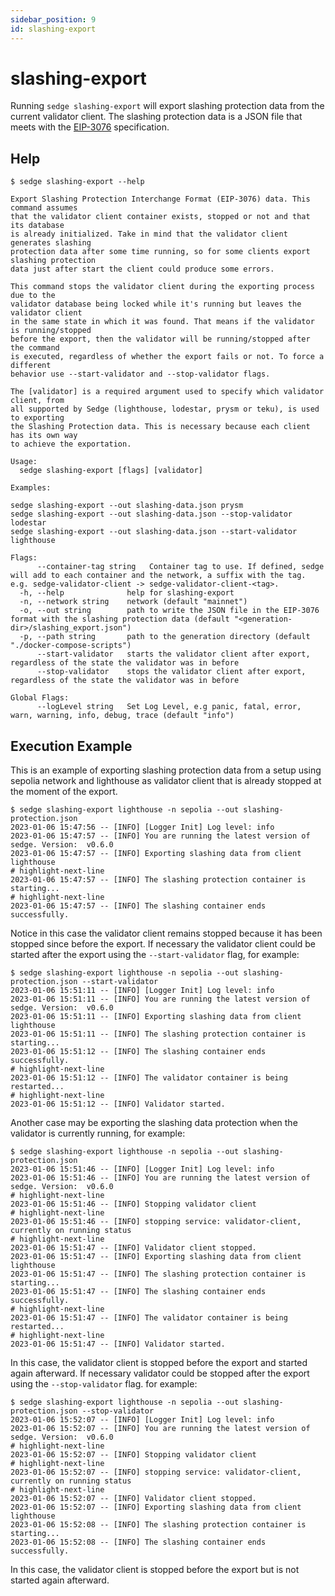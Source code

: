 ```yaml
---
sidebar_position: 9
id: slashing-export
---
```


# slashing-export

Running `sedge slashing-export` will export slashing protection data from the current validator client. The slashing protection data is a JSON file that meets with the [EIP-3076](https://eips.ethereum.org/EIPS/eip-3076) specification.

## Help

```shell
$ sedge slashing-export --help

Export Slashing Protection Interchange Format (EIP-3076) data. This command assumes
that the validator client container exists, stopped or not and that its database
is already initialized. Take in mind that the validator client generates slashing
protection data after some time running, so for some clients export slashing protection
data just after start the client could produce some errors.

This command stops the validator client during the exporting process due to the
validator database being locked while it's running but leaves the validator client
in the same state in which it was found. That means if the validator is running/stopped
before the export, then the validator will be running/stopped after the command
is executed, regardless of whether the export fails or not. To force a different
behavior use --start-validator and --stop-validator flags.

The [validator] is a required argument used to specify which validator client, from
all supported by Sedge (lighthouse, lodestar, prysm or teku), is used to exporting
the Slashing Protection data. This is necessary because each client has its own way
to achieve the exportation.

Usage:
  sedge slashing-export [flags] [validator]

Examples:

sedge slashing-export --out slashing-data.json prysm
sedge slashing-export --out slashing-data.json --stop-validator lodestar 
sedge slashing-export --out slashing-data.json --start-validator lighthouse

Flags:
      --container-tag string   Container tag to use. If defined, sedge will add to each container and the network, a suffix with the tag. e.g. sedge-validator-client -> sedge-validator-client-<tag>.
  -h, --help              help for slashing-export
  -n, --network string    network (default "mainnet")
  -o, --out string        path to write the JSON file in the EIP-3076 format with the slashing protection data (default "<generation-dir>/slashing_export.json")
  -p, --path string       path to the generation directory (default "./docker-compose-scripts")
      --start-validator   starts the validator client after export, regardless of the state the validator was in before
      --stop-validator    stops the validator client after export, regardless of the state the validator was in before

Global Flags:
      --logLevel string   Set Log Level, e.g panic, fatal, error, warn, warning, info, debug, trace (default "info")
```

## Execution Example

This is an example of exporting slashing protection data from a setup using sepolia network and lighthouse as validator client that is already stopped at the moment of the export.

```shell
$ sedge slashing-export lighthouse -n sepolia --out slashing-protection.json
2023-01-06 15:47:56 -- [INFO] [Logger Init] Log level: info
2023-01-06 15:47:57 -- [INFO] You are running the latest version of sedge. Version:  v0.6.0
2023-01-06 15:47:57 -- [INFO] Exporting slashing data from client lighthouse
# highlight-next-line
2023-01-06 15:47:57 -- [INFO] The slashing protection container is starting...
# highlight-next-line
2023-01-06 15:47:57 -- [INFO] The slashing container ends successfully.
```

Notice in this case the validator client remains stopped because it has been stopped since before the export. If necessary the validator client could be started after the export using the `--start-validator` flag, for example:

```shell
$ sedge slashing-export lighthouse -n sepolia --out slashing-protection.json --start-validator
2023-01-06 15:51:11 -- [INFO] [Logger Init] Log level: info
2023-01-06 15:51:11 -- [INFO] You are running the latest version of sedge. Version:  v0.6.0
2023-01-06 15:51:11 -- [INFO] Exporting slashing data from client lighthouse
2023-01-06 15:51:11 -- [INFO] The slashing protection container is starting...
2023-01-06 15:51:12 -- [INFO] The slashing container ends successfully.
# highlight-next-line
2023-01-06 15:51:12 -- [INFO] The validator container is being restarted...
# highlight-next-line
2023-01-06 15:51:12 -- [INFO] Validator started.
```

Another case may be exporting the slashing data protection when the validator is currently running, for example:

```shell
$ sedge slashing-export lighthouse -n sepolia --out slashing-protection.json                  
2023-01-06 15:51:46 -- [INFO] [Logger Init] Log level: info
2023-01-06 15:51:46 -- [INFO] You are running the latest version of sedge. Version:  v0.6.0
# highlight-next-line
2023-01-06 15:51:46 -- [INFO] Stopping validator client
# highlight-next-line
2023-01-06 15:51:46 -- [INFO] stopping service: validator-client, currently on running status
# highlight-next-line
2023-01-06 15:51:47 -- [INFO] Validator client stopped.
2023-01-06 15:51:47 -- [INFO] Exporting slashing data from client lighthouse
2023-01-06 15:51:47 -- [INFO] The slashing protection container is starting...
2023-01-06 15:51:47 -- [INFO] The slashing container ends successfully.
# highlight-next-line
2023-01-06 15:51:47 -- [INFO] The validator container is being restarted...
# highlight-next-line
2023-01-06 15:51:47 -- [INFO] Validator started.
```

In this case, the validator client is stopped before the export and started again afterward. If necessary validator could be stopped after the export using the `--stop-validator` flag. for example:

 ```shell
$ sedge slashing-export lighthouse -n sepolia --out slashing-protection.json --stop-validator
2023-01-06 15:52:07 -- [INFO] [Logger Init] Log level: info
2023-01-06 15:52:07 -- [INFO] You are running the latest version of sedge. Version:  v0.6.0
# highlight-next-line
2023-01-06 15:52:07 -- [INFO] Stopping validator client
# highlight-next-line
2023-01-06 15:52:07 -- [INFO] stopping service: validator-client, currently on running status
# highlight-next-line
2023-01-06 15:52:07 -- [INFO] Validator client stopped.
2023-01-06 15:52:07 -- [INFO] Exporting slashing data from client lighthouse
2023-01-06 15:52:08 -- [INFO] The slashing protection container is starting...
2023-01-06 15:52:08 -- [INFO] The slashing container ends successfully.
 ```

In this case, the validator client is stopped before the export but is not started again afterward.
